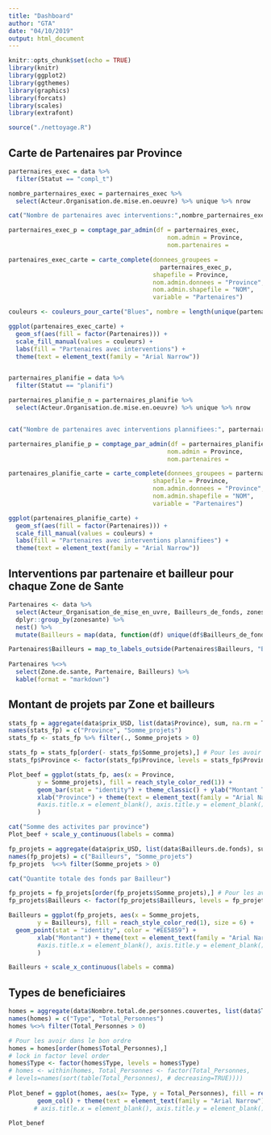 ```yaml
---
title: "Dashboard"
author: "GTA"
date: "04/10/2019"
output: html_document
---
```


```r
knitr::opts_chunk$set(echo = TRUE)
library(knitr)
library(ggplot2)
library(ggthemes)
library(graphics)
library(forcats)
library(scales)
library(extrafont)
```

```r
source("./nettoyage.R")
```

## Carte de Partenaires par Province 

```r
parternaires_exec = data %>% 
  filter(Statut == "compl_t") 

nombre_parternaires_exec = parternaires_exec %>% 
  select(Acteur.Organisation.de.mise.en.oeuvre) %>% unique %>% nrow

cat("Nombre de partenaires avec interventions:",nombre_parternaires_exec,"</b><br>")

parternaires_exec_p = comptage_par_admin(df = parternaires_exec,
                                            nom.admin = Province,
                                            nom.partenaires =                                           "Acteur.Organisation.de.mise.en.oeuvre")

partenaires_exec_carte = carte_complete(donnees_groupees =
                                          parternaires_exec_p, 
                                        shapefile = Province, 
                                        nom.admin.donnees = "Province",
                                        nom.admin.shapefile = "NOM", 
                                        variable = "Partenaires")

couleurs <- couleurs_pour_carte("Blues", nombre = length(unique(partenaires_exec_carte$Partenaires)))

ggplot(partenaires_exec_carte) + 
  geom_sf(aes(fill = factor(Partenaires))) + 
  scale_fill_manual(values = couleurs) + 
  labs(fill = "Partenaires avec interventions") + 
  theme(text = element_text(family = "Arial Narrow"))


parternaires_planifie = data %>% 
  filter(Statut == "planifi") 

parternaires_planifie_n = parternaires_planifie %>% 
  select(Acteur.Organisation.de.mise.en.oeuvre) %>% unique %>% nrow


cat("Nombre de partenaires avec interventions plannifiees:", parternaires_planifie_n, "</b><br>") ##

parternaires_planifie_p = comptage_par_admin(df = parternaires_planifie,
                                            nom.admin = Province,
                                            nom.partenaires =                                           "Acteur.Organisation.de.mise.en.oeuvre")

partenaires_planifie_carte = carte_complete(donnees_groupees = parternaires_planifie_p,
                                        shapefile = Province, 
                                        nom.admin.donnees = "Province",
                                        nom.admin.shapefile = "NOM", 
                                        variable = "Partenaires")

ggplot(partenaires_planifie_carte) + 
  geom_sf(aes(fill = factor(Partenaires))) + 
  scale_fill_manual(values = couleurs) + 
  labs(fill = "Partenaires avec interventions plannifiees") + 
  theme(text = element_text(family = "Arial Narrow"))


```

## Interventions par partenaire et bailleur pour chaque Zone de Sante


```r
Partenaires <- data %>%  
  select(Acteur_Organisation_de_mise_en_uvre, Bailleurs_de_fonds, zonesante) %>% 
  dplyr::group_by(zonesante) %>%  
  nest() %>%  
  mutate(Bailleurs = map(data, function(df) unique(df$Bailleurs_de_fonds))) %>%  mutate(Partenaire = map(data, function(df)unique(df$Acteur_Organisation_de_mise_en_uvre)))

Partenaires$Bailleurs = map_to_labels_outside(Partenaires$Bailleurs, "Bailleurs_de_fonds", questionnaire)
            
Partenaires %<>% 
  select(Zone.de.sante, Partenaire, Bailleurs) %>% 
  kable(format = "markdown")
```


## Montant de projets par Zone et bailleurs

```r

stats_fp = aggregate(data$prix_USD, list(data$Province), sum, na.rm = T)
names(stats_fp) = c("Province", "Somme_projets")
stats_fp <- stats_fp %>% filter(., Somme_projets > 0) 

stats_fp = stats_fp[order(- stats_fp$Somme_projets),] # Pour les avoir dans le bon ordre
stats_fp$Province <- factor(stats_fp$Province, levels = stats_fp$Province) # bloquer l'ordre

Plot_beef = ggplot(stats_fp, aes(x = Province, 
        y = Somme_projets), fill = reach_style_color_red(1)) + 
        geom_bar(stat = "identity") + theme_classic() + ylab("Montant Total") +
        xlab("Province") + theme(text = element_text(family = "Arial Narrow") 
        #axis.title.x = element_blank(), axis.title.y = element_blank()
        ) 

cat("Somme des activites par province")
Plot_beef + scale_y_continuous(labels = comma)

fp_projets = aggregate(data$prix_USD, list(data$Bailleurs.de.fonds), sum, na.rm = T)
names(fp_projets) = c("Bailleurs", "Somme_projets")
fp_projets  %<>% filter(Somme_projets > 0) 

cat("Quantite totale des fonds par Bailleur")

fp_projets = fp_projets[order(fp_projets$Somme_projets),] # Pour les avoir dans le bon ordre
fp_projets$Bailleurs <- factor(fp_projets$Bailleurs, levels = fp_projets$Bailleurs) # bloquer l'ordre

Bailleurs = ggplot(fp_projets, aes(x = Somme_projets, 
        y = Bailleurs), fill = reach_style_color_red(1), size = 6) + 
  geom_point(stat = "identity", color = "#EE5859") +
        xlab("Montant") + theme(text = element_text(family = "Arial Narrow") 
        #axis.title.x = element_blank(), axis.title.y = element_blank()
        ) 

Bailleurs + scale_x_continuous(labels = comma)
```

## Types de beneficiaires

```r

homes = aggregate(data$Nombre.total.de.personnes.couvertes, list(data$Type.de.beneficiaires), sum, na.rm = T)
names(homes) = c("Type", "Total_Personnes")
homes %<>% filter(Total_Personnes > 0) 

# Pour les avoir dans le bon ordre
homes = homes[order(homes$Total_Personnes),]
# lock in factor level order
homes$Type <- factor(homes$Type, levels = homes$Type)
# homes <- within(homes, Total_Personnes <- factor(Total_Personnes, 
# levels=names(sort(table(Total_Personnes), # decreasing=TRUE))))
                                                       
Plot_benef = ggplot(homes, aes(x= Type, y = Total_Personnes), fill = reach_style_color_red(1)) + 
        geom_col() + theme(text = element_text(family = "Arial Narrow")) + xlab("Total de personnes") + ylab("Type de beneficiare") + coord_flip()
       # axis.title.x = element_blank(), axis.title.y = element_blank()

Plot_benef
```
